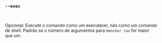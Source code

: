 ### `--exec`

<br />

Opcional: Execute o comando como um executável, não como um comando de shell.
Padrão se o número de argumentos para `bencher run` for maior que um.

<br />
